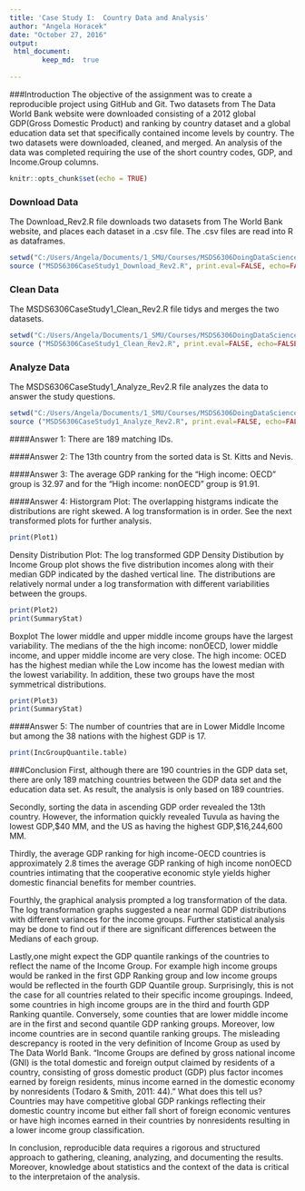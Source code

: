 ```yaml
---
title: 'Case Study I:  Country Data and Analysis'
author: "Angela Horacek"
date: "October 27, 2016"
output: 
 html_document:
        keep_md:  true
    
---
```

###Introduction
The objective of the assignment was to create a reproducible project using GitHub and Git.  Two datasets from The Data World Bank website were downloaded consisting of a 2012 global GDP(Gross Domestic Product) and ranking by country dataset and a global education data set that specifically contained income levels by country.  The two datasets were downloaded, cleaned, and merged. An analysis of the data was completed requiring the use of the short country codes, GDP, and Income.Group columns. 


```r
knitr::opts_chunk$set(echo = TRUE)

```


### Download Data
The Download_Rev2.R file downloads two datasets from The World Bank website, and places each dataset in a .csv file.  The .csv files are read into R as dataframes.

``` r
setwd("C:/Users/Angela/Documents/1_SMU/Courses/MSDS6306DoingDataScience/CaseStudy1/MSDS6306_CaseStudyI/Data")
source ("MSDS6306CaseStudy1_Download_Rev2.R", print.eval=FALSE, echo=FALSE)
```


### Clean Data
The MSDS6306CaseStudy1_Clean_Rev2.R file tidys and merges the two datasets.  

``` r
setwd("C:/Users/Angela/Documents/1_SMU/Courses/MSDS6306DoingDataScience/CaseStudy1/MSDS6306_CaseStudyI/Data")
source ("MSDS6306CaseStudy1_Clean_Rev2.R", print.eval=FALSE, echo=FALSE)
```


### Analyze Data
The MSDS6306CaseStudy1_Analyze_Rev2.R file analyzes the data to answer the study questions. 
``` r
setwd("C:/Users/Angela/Documents/1_SMU/Courses/MSDS6306DoingDataScience/CaseStudy1/MSDS6306_CaseStudyI/Analyze")
source ("MSDS6306CaseStudy1_Analyze_Rev2.R", print.eval=FALSE, echo=FALSE)
```

####Answer 1:
There are 189 matching IDs.

####Answer 2:
The 13th country from the sorted data is St. Kitts and Nevis. 

####Answer 3:
The average GDP ranking for the "High income: OECD" group is 32.97 and for the "High income: nonOECD" group is 91.91.

####Answer 4:
Historgram Plot:
The overlapping histgrams indicate the distributions are right skewed.  A log transformation is in order.  See the next transformed plots for further analysis.
```r
print(Plot1)
```



Density Distribution Plot:
The log transformed GDP Density Distibution by Income Group plot shows the five distribution incomes along with their median GDP indicated by the dashed vertical line. The distributions are relatively normal under a log transformation with different variabilities between the groups.
```r
print(Plot2)
print(SummaryStat)
```


Boxplot
The lower middle and upper middle income groups have the largest variability. The medians of the the high income: nonOECD, lower middle income, and upper middle income are very close.  The high income: OCED has the highest median while the Low income has the lowest median with the lowest variability.  In addition, these two groups have the most symmetrical distributions.
```r
print(Plot3)
print(SummaryStat)
```


####Answer 5:
The number of countries that are in Lower Middle Income but among the 38 nations with the highest GDP is 17. 

```r
print(IncGroupQuantile.table)
```




###Conclusion
First, although there are 190 countries in the GDP data set, there are only 189 matching countries between the GDP data set and the education data set.  As  result, the analysis is only based on 189 countries. 

Secondly, sorting the data in ascending GDP order revealed the 13th country.  However, the information quickly revealed Tuvula as having the lowest GDP,$40 MM, and the US as having the highest GDP,$16,244,600 MM.
 
Thirdly, the average GDP ranking for high income-OECD countries is approximately 2.8 times the average GDP ranking of high income nonOECD countries intimating that the cooperative economic style yields higher domestic financial benefits for member countries. 

Fourthly, the graphical analysis prompted a log transformation of the data.  The  log transformation graphs suggested a near normal GDP distributions with different variances for the income groups.  Further statistical analysis may be done to find out if there are significant differences between the Medians of each group.  

Lastly,one might expect the GDP quantile rankings of the countries to reflect the name of the Income Group.  For example high income groups would be ranked in the first GDP Ranking group and low income groups would be reflected in the fourth GDP Quantile group.  Surprisingly, this is not the case for all countries related to their specific income groupings. Indeed, some countries in high income groups are in the third and fourth GDP Ranking quantile. Conversely, some counties that are lower middle income are in the first and second quantile GDP ranking groups. Moreover, low income countries are in  second quantile ranking groups. The misleading descrepancy is rooted in the very definition of Income Group as used by The Data World Bank. "Income Groups are defined by gross national income (GNI) is the total domestic and foreign output claimed by residents of a country, consisting of gross domestic product (GDP) plus factor incomes earned by foreign residents, minus income earned in the domestic economy by nonresidents (Todaro & Smith, 2011: 44)." What does this tell us?  Countries may have competitive global GDP rankings reflecting their domestic country income but either fall short of foreign economic ventures or have high incomes earned in their countries by nonresidents resulting in a lower income group classification. 

In conclusion, reproducible data requires a rigorous and structured approach to gathering, cleaning, analyzing, and documenting the results. Moreover, knowledge about statistics and the context of the data is critical to the interpretaion of the analysis.
